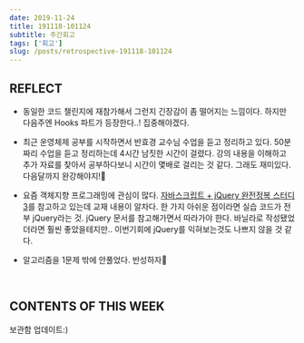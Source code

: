 ```yaml
---
date: 2019-11-24
title: 191118-101124
subtitle: 주간회고
tags: ['회고']
slug: /posts/retrospective-191118-101124
---
```


## REFLECT

- 동일한 코드 챌린지에 재참가해서 그런지 긴장감이 좀 떨어지는 느낌이다. 하지만 다음주엔 Hooks 파트가 등장한다..! 집중해야겠다.

- 최근 운영체제 공부를 시작하면서 반효경 교수님 수업을 듣고 정리하고 있다. 50분짜리 수업을 듣고 정리하는데 4시간 남짓한 시간이 걸렸다. 강의 내용을 이해하고 추가 자료를 찾아서 공부하다보니 시간이 몇배로 걸리는 것 같다. 그래도 재미있다. 다음달까지 완강해야지!:metal:

- 요즘 객체지향 프로그래밍에 관심이 많다. [자바스크립트 + jQuery 완전정복 스터디 3](http://www.yes24.com/Product/Goods/22307432)를 참고하고 있는데 교재 내용이 알차다. 한 가지 아쉬운 점이라면 실습 코드가 전부 jQuery라는 것. jQuery 문서를 참고해가면서 따라가야 한다. 바닐라로 작성됐었더라면 훨씬 좋았을테지만.. 이번기회에 jQuery를 익혀보는것도 나쁘지 않을 것 같다.

- 알고리즘을 1문제 밖에 안풀었다. 반성하자:grimacing:

<br />

## CONTENTS OF THIS WEEK

보관함 업데이트:)
